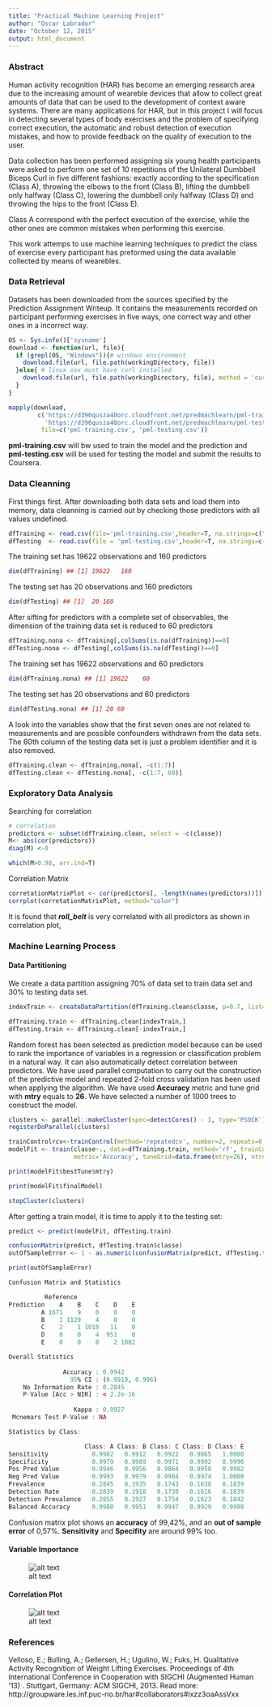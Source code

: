 ```yaml
---
title: "Practical Machine Learning Project"
author: "Oscar Labrador"
date: "October 12, 2015"
output: html_document
---
```


### Abstract

Human activity recognition (HAR) has become an emerging research area due to the increasing amount of weareble devices that allow to collect great amounts of data that can be used to the development of context aware systems. There are many applications for HAR, but in this project I will focus in detecting several types of body exercises and the problem of specifying correct execution, the automatic and robust detection of execution mistakes, and how to provide feedback on the quality of execution to the user. 

Data collection has been performed assigning six young health participants were asked to perform one set of 10 repetitions of the Unilateral Dumbbell Biceps Curl in five different fashions: exactly according to the specification (Class A), throwing the elbows to the front (Class B), lifting the dumbbell only halfway (Class C), lowering the dumbbell only halfway (Class D) and throwing the hips to the front (Class E).

Class A correspond with the perfect execution of the exercise, while the other ones are common mistakes when performing this exercise.

This work attemps to use machine learning techniques to predict the class of exercise every participant has preformed using the data available collected by means of wearebles.


### Data Retrieval

Datasets has been downloaded from the sources specified by the Prediction Assignment Writeup. It contains the measurements recorded on participant performing exercises in five ways, one correct way and other ones in a incorrect way.


```r
OS <- Sys.info()['sysname']
download <- function(url, file){
  if (grepl(OS, "Windows")){# windows environment
    download.file(url, file.path(workingDirectory, file))
  }else{ # linux osx must have curl installed
    download.file(url, file.path(workingDirectory, file), method = 'curl') 
  }
}

mapply(download,
        c('https://d396qusza40orc.cloudfront.net/predmachlearn/pml-training.csv', 
          'https://d396qusza40orc.cloudfront.net/predmachlearn/pml-testing.csv'), 
         file=c('pml-training.csv', 'pml-testing.csv'))

```

__pml-training.csv__ will bw used to train the model and the prediction and __pml-testing.csv__ will be used for testing the model and submit the results to Coursera.

### Data Cleanning

First things first. After downloading both data sets and load them into memory, data cleanning is carried out by checking those predictors with all values undefined.

```r

dfTraining <- read.csv(file='pml-training.csv',header=T, na.strings=c("NA", "#DIV/0!"))
dfTesting  <- read.csv(file = 'pml-testing.csv',header=T, na.strings=c("NA", "#DIV/0!"))
```

The training set has 19622 observations and 160 predictors
```r
dim(dfTraining) ## [1] 19622   160
```
The testing set has 20 observations and 160 predictors
```r
dim(dfTesting) ## [1]  20 160
```

After sifting for predictors with a complete set of observables, the dimension of the training data set
is reduced to 60 predictors

```r
dfTraining.nona <- dfTraining[,colSums(is.na(dfTraining))==0]
dfTesting.nona <- dfTesting[,colSums(is.na(dfTesting))==0]

```

The training set has 19622 observations and 60 predictors
```r
dim(dfTraining.nona) ## [1] 19622    60
```
The testing set has 20 observations and 60 predictors
```r
dim(dfTesting.nona) ## [1] 20 60
```
A look into the variables show that the first seven ones are not related to measurements and are possible confounders withdrawn from the data sets. The 60th column of the testing data set is just a problem identifier and it is also removed.
```r
dfTraining.clean <- dfTraining.nona[, -c(1:7)]
dfTesting.clean <- dfTesting.nona[, -c(1:7, 60)]
```

### Exploratory Data Analysis 

Searching for correlation 

```r
# correlation
predictors <- subset(dfTraining.clean, select = -c(classe))
M<- abs(cor(predictors))
diag(M) <-0
```
```r
which(M>0.98, arr.ind=T)
```

Correlation Matrix
```r
corretationMatrixPlot <- cor(predictors[, -length(names(predictors))])
corrplot(corretationMatrixPlot, method="color")
```


It is found that ___roll_belt___ is very correlated with all predictors as shown in correlation plot, 

### Machine Learning Process

#### Data Partitioning

We create a data partition assigning 70% of data set to train data set and 30% to testing data set. 

```r
indexTrain <- createDataPartition(dfTraining.clean$classe, p=0.7, list=F)

dfTraining.train <- dfTraining.clean[indexTrain,]
dfTesting.train <- dfTraining.clean[-indexTrain,]
```

Random forest has been selected as prediction model because can be used to rank the importance of variables in a regression or classification problem in a natural way. It can also automatically detect correlation between predictors.
We have used parallel computation to carry out the construction of the predictive model and repeated 2-fold cross validation has been used when applying the algorithm. We have used __Accuracy__ metric and tune grid with __mtry__ equals to __26__. We have selected a number of 1000 trees to construct the model.

```r
clusters <- parallel::makeCluster(spec=detectCores() - 1, type='PSOCK')
registerDoParallel(clusters)

trainControlrcv<-trainControl(method='repeatedcv', number=2, repeats=6, allowParallel = T , verbose=T)
modelFit <- train(classe~., data=dfTraining.train, method='rf', trainControl=trainControlrcv,
                  metric='Accuracy', tuneGrid=data.frame(mtry=26), ntree=1000)

print(modelFit$bestTune$mtry)

print(modelFit$finalModel)

stopCluster(clusters)
```

After getting a train model, it is time to apply it to the testing set:

```r

predict <- predict(modelFit, dfTesting.train)

confusionMatrix(predict, dfTesting.train$classe)
outOfSampleError <- 1 - as.numeric(confusionMatrix(predict, dfTesting.train$classe)$overall[1])

print(outOfSampleError)

```

```r
Confusion Matrix and Statistics

          Reference
Prediction    A    B    C    D    E
         A 1671    9    0    0    0
         B    1 1129    4    0    0
         C    2    1 1018   11    0
         D    0    0    4  951    0
         E    0    0    0    2 1082

Overall Statistics
                                         
               Accuracy : 0.9942         
                 95% CI : (0.9919, 0.996)
    No Information Rate : 0.2845         
    P-Value [Acc > NIR] : < 2.2e-16      
                                         
                  Kappa : 0.9927         
 Mcnemars Test P-Value : NA             

Statistics by Class:

                     Class: A Class: B Class: C Class: D Class: E
Sensitivity            0.9982   0.9912   0.9922   0.9865   1.0000
Specificity            0.9979   0.9989   0.9971   0.9992   0.9996
Pos Pred Value         0.9946   0.9956   0.9864   0.9958   0.9982
Neg Pred Value         0.9993   0.9979   0.9984   0.9974   1.0000
Prevalence             0.2845   0.1935   0.1743   0.1638   0.1839
Detection Rate         0.2839   0.1918   0.1730   0.1616   0.1839
Detection Prevalence   0.2855   0.1927   0.1754   0.1623   0.1842
Balanced Accuracy      0.9980   0.9951   0.9947   0.9929   0.9998


```


Confusion matrix plot shows an __accuracy__ of 99,42%, and an __out of sample error__ of 0,57%. __Sensitivity__ and __Specifity__ are around 99% too.




#### Variable Importance

![alt text](varimp.png)

#### Correlation Plot
![alt text](correlation.png)


### References

Velloso, E.; Bulling, A.; Gellersen, H.; Ugulino, W.; Fuks, H. Qualitative Activity Recognition of Weight Lifting Exercises. Proceedings of 4th International Conference in Cooperation with SIGCHI (Augmented Human '13) . Stuttgart, Germany: ACM SIGCHI, 2013.
Read more: http://groupware.les.inf.puc-rio.br/har#collaborators#ixzz3oaAssVxx